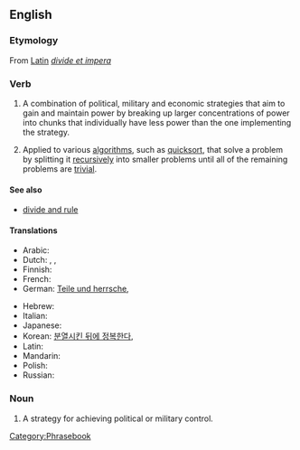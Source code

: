 ==English==

===Etymology===
From [[w:Latin|Latin]] ''[[divide et impera]]''

===Verb===
{{infl|en|verb|head=to [[divide]] [[and]] [[conquer]]}}

# A combination of political, military and economic strategies that aim to gain and maintain power by breaking up larger concentrations of power into chunks that individually have less power than the one implementing the strategy.
# {{computing}} Applied to various [[algorithm]]s, such as [[quicksort]], that solve a problem by splitting it [[recursive]]ly into smaller problems until all of the remaining problems are [[trivial]].

====See also====
* [[divide and rule]]

====Translations====
{{trans-top|Divide and conquer}}
* Arabic: {{t|ar|فرق تسد|sc=Arab}}
* Dutch: {{t-|nl|divide et impera}}, {{t-|nl|deel en heers}}, {{t-|nl|verdeel en heers}}
* Finnish: {{t-|fi|hajota ja hallitse}}
* French: {{t|fr|diviser pour mieux regner}}
* German: [[Teile und herrsche]],  {{t|de|teile und herrsche}}
{{trans-mid}}
* Hebrew: {{t|he|הפרד ומשול|sc=Hebr}}
* Italian: {{t|it|dividi e domina}}
* Japanese: {{t|ja|分割統治|tr=ぶんかつとうち, bunkatsu-tōchi|sc=Jpan}}
* Korean: [[분열시킨 뒤에 정복한다]],  {{t|ko|분열시킨 뒤에 정복한다|sc=Kore}}
* Latin: {{t|la|divide et impera}}
* Mandarin: {{t|zh|分而治之|tr=fēn'érzhìzhī|sc=Hani}}
* Polish: {{t|pl|dziel i rządź}}
* Russian: {{t|ru|разделяй и властвуй|tr=razdeljáj i vlástvuj|sc=Cyrl}}
{{trans-bottom}}

===Noun===
{{en-noun|sg=[[divide]] [[and]] [[conquer]]|[[singulare tantum|this singular form only]]}}

# A strategy for achieving political or military control.

[[Category:Phrasebook]]